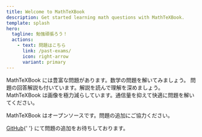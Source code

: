 ```yaml
---
title: Welcome to MathTeXBook
description: Get started learning math questions with MathTeXBook.
template: splash
hero:
  tagline: 勉強頑張ろう！
  actions:
    - text: 問題はこちら
      link: /past-exams/
      icon: right-arrow
      variant: primary
---
```



<CardGrid>
  <Card title='豊富な問題' icon='pencil'>
    MathTeXBook には豊富な問題があります。数学の問題を解いてみましょう。
  </Card>
  <Card title='回答解説付き' icon='approve-check-circle'>
    問題の回答解説も付いています。解説を読んで理解を深めましょう。
  </Card>
  <Card title='画像を極力減らして省通信' icon='rocket'>
    MathTeXBook
    は画像を極力減らしています。通信量を抑えて快適に問題を解いてください。
  </Card>
  <Card title='問題の追加にご協力ください' icon='github'>
    <p>MathTeXBook はオープンソースです。問題の追加にご協力ください。</p>
    <p>
      <a href='https://github.com/kage1020/MathTeXBook'>GitHub</a>{' '}
      にて問題の追加をお待ちしております。
    </p>
  </Card>
</CardGrid>
